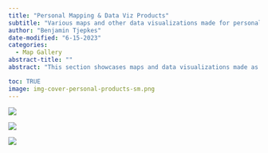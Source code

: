 ```yaml
---
title: "Personal Mapping & Data Viz Products"
subtitle: "Various maps and other data visualizations made for personal and creative projects."
author: "Benjamin Tjepkes"
date-modified: "6-15-2023"
categories:
  - Map Gallery
abstract-title: ""
abstract: "This section showcases maps and data visualizations made as part of my personal and creative projects. These include my collections for TidyTuesday, MapPromptMonday, and the 30DayMapChallenge. Most visualizations are created using either ArcGIS Pro or R/RStudio."

toc: TRUE
image: img-cover-personal-products-sm.png
---
```



::: {.gallery}

![](../gallery/img-map-001.png){group="personal-projects"
description="2018 Squirrel Census Sighting Density Map"}

![](../gallery/img-map-endangeredstamps.png){group="personal-projects"
description="Endangered Species Stamps Range Map"}


![](../gallery/img-table-001.png){group="personal-projects"
description="2018 Squirrel Census Sighting Table"}



:::